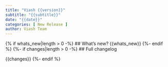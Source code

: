 ```yaml
---
title: "Viash {{version}}"
subtitle: "{{subtitle}}"
date: "{{date}}"
categories: [ New Release ]
author: Viash Team
---
```


{% if whats_new|length > 0 -%}
## What's new?
{{whats_new}}
{%- endif %}
{%- if changes|length > 0 -%}
## Full changelog

{{changes}}
{%- endif %}